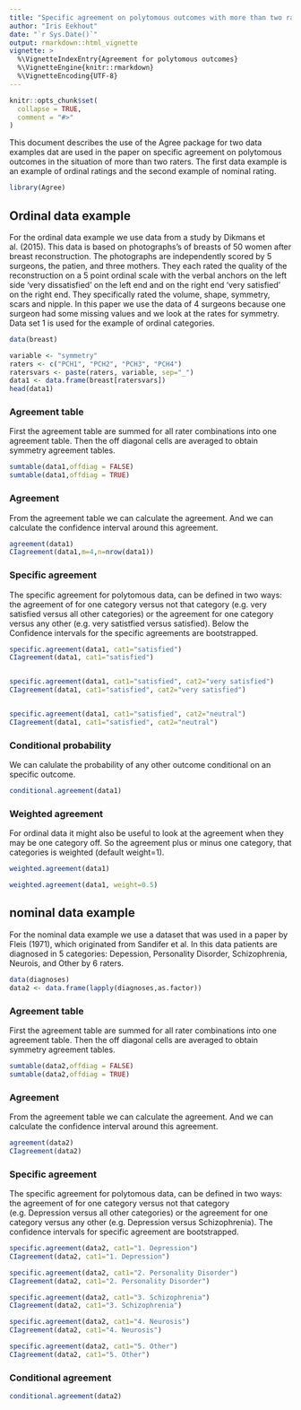 ```yaml
---
title: "Specific agreement on polytomous outcomes with more than two raters"
author: "Iris Eekhout"
date: "`r Sys.Date()`"
output: rmarkdown::html_vignette
vignette: >
  %\VignetteIndexEntry{Agreement for polytomous outcomes}
  %\VignetteEngine{knitr::rmarkdown}
  %\VignetteEncoding{UTF-8}
---
```


```r
knitr::opts_chunk$set(
  collapse = TRUE,
  comment = "#>"
)
```

This document describes the use of the Agree package for two data examples dat are used in the paper on specific agreement on polytomous outcomes in the situation of more than two raters. The first data example is an example of ordinal ratings and the second example of nominal rating. 

```r
library(Agree)
```

## Ordinal data example
For the ordinal data example we use data from a study by Dikmans et al. (2015). This data is based on photographs’s of breasts of 50 women after breast reconstruction. The photographs are  independently scored by 5 surgeons, the patien, and three mothers. They each rated the quality of the reconstruction on a 5 point ordinal scale with the verbal anchors on the left side ‘very dissatisfied’ on the left end and on the right end ‘very satisfied’ on the right end. They specifically rated the volume, shape, symmetry, scars and nipple. In this paper we use the data of 4 surgeons because one surgeon had some missing values and we look at the rates for symmetry. Data set 1 is used for the example of ordinal categories.

```r
data(breast)

variable <- "symmetry"
raters <- c("PCH1", "PCH2", "PCH3", "PCH4")
ratersvars <- paste(raters, variable, sep="_")
data1 <- data.frame(breast[ratersvars])
head(data1)
```

### Agreement table
First the agreement table are summed for all rater combinations into one agreement table. Then the off diagonal cells are averaged to obtain symmetry agreement tables. 

```r
sumtable(data1,offdiag = FALSE)
sumtable(data1,offdiag = TRUE)
```

### Agreement
From the agreement table we can calculate the agreement. And we can calculate the confidence interval around this agreement.
```r
agreement(data1)
CIagreement(data1,m=4,n=nrow(data1))

```


### Specific agreement
The specific agreement for polytomous data, can be defined in two ways: the agreement of for one category versus not that category (e.g. very satisfied versus all other categories) or the agreement for one category versus any other (e.g. very satistfied versus satisfied). Below the Confidence intervals for the specific agreements are bootstrapped.


```r
specific.agreement(data1, cat1="satisfied")
CIagreement(data1, cat1="satisfied")


specific.agreement(data1, cat1="satisfied", cat2="very satisfied")
CIagreement(data1, cat1="satisfied", cat2="very satisfied")


specific.agreement(data1, cat1="satisfied", cat2="neutral")
CIagreement(data1, cat1="satisfied", cat2="neutral")

```


### Conditional probability
We can calulate the probability of any other outcome conditional on an specific outcome. 

```r
conditional.agreement(data1)
```


### Weighted agreement
For ordinal data it might also be useful to look at the agreement when they may be one category off. So the agreement plus or minus one category, that categories is weighted (default weight=1). 

```r
weighted.agreement(data1)

weighted.agreement(data1, weight=0.5)

```



## nominal data example
For the nominal data example we use a dataset that was used in a paper by Fleis (1971), which originated from Sandifer et al. In this data patients are diagnosed in 5 categories: Depession, Personality Disorder, Schizophrenia, Neurois, and Other by 6 raters. 

```r

data(diagnoses)
data2 <- data.frame(lapply(diagnoses,as.factor))
```


### Agreement table
First the agreement table are summed for all rater combinations into one agreement table. Then the off diagonal cells are averaged to obtain symmetry agreement tables. 

```r
sumtable(data2,offdiag = FALSE)
sumtable(data2,offdiag = TRUE)
```

### Agreement
From the agreement table we can calculate the agreement. And we can calculate the confidence interval around this agreement.
```r
agreement(data2)
CIagreement(data2)
```

### Specific agreement
The specific agreement for polytomous data, can be defined in two ways: the agreement of for one category versus not that category (e.g. Depression versus all other categories) or the agreement for one category versus any other (e.g. Depression versus Schizophrenia). The confidence intervals for specific agreement are bootstrapped.
```r
specific.agreement(data2, cat1="1. Depression")
CIagreement(data2, cat1="1. Depression")

specific.agreement(data2, cat1="2. Personality Disorder")
CIagreement(data2, cat1="2. Personality Disorder")

specific.agreement(data2, cat1="3. Schizophrenia")
CIagreement(data2, cat1="3. Schizophrenia")

specific.agreement(data2, cat1="4. Neurosis")
CIagreement(data2, cat1="4. Neurosis")

specific.agreement(data2, cat1="5. Other")
CIagreement(data2, cat1="5. Other")

```


### Conditional agreement

```r
conditional.agreement(data2)
```

